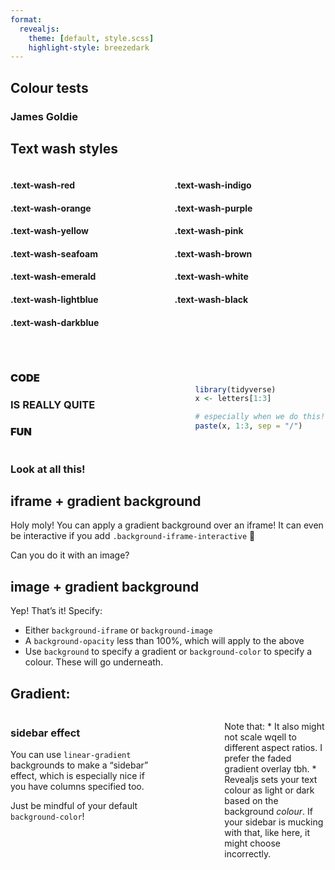 ```yaml
---
format:
  revealjs: 
    theme: [default, style.scss]
    highlight-style: breezedark
---
```


## Colour tests {.text-wash-seafoam}

### James Goldie {.text-wash-white}

## Text wash styles {.text-wash-white}

:::: {.columns}

::: {.column width="50%"}
#### .text-wash-red {.text-wash-red}
#### .text-wash-orange {.text-wash-orange}
#### .text-wash-yellow {.text-wash-yellow}
#### .text-wash-seafoam {.text-wash-seafoam}
#### .text-wash-emerald {.text-wash-emerald}
#### .text-wash-lightblue {.text-wash-lightblue}
#### .text-wash-darkblue {.text-wash-darkblue}
:::

::: {.column width="50%"}
#### .text-wash-indigo {.text-wash-indigo}
#### .text-wash-purple {.text-wash-purple}
#### .text-wash-pink {.text-wash-pink}
#### .text-wash-brown {.text-wash-brown}
#### .text-wash-white {.text-wash-white}
#### .text-wash-black {.text-wash-black}
:::

::::

## {.center}

:::: {.columns}

::: {.column width="40%"}

### CODE {.r-fit-text .text-wash-yellow style="font-weight:900;"}
### IS REALLY QUITE {.r-fit-text .text-wash-orange}
### FUN {.r-fit-text .text-wash-red style="font-weight:900;"}

:::

::: {.column width="10%"}
:::

::: {.column width="50%" style="margin-top:30px"}

```r
library(tidyverse)
x <- letters[1:3]

# especially when we do this!
paste(x, 1:3, sep = "/")
```
:::

::::

### Look at all this! {.text-wash-black}

## iframe + gradient background { background-iframe="https://www.google.com/maps/embed?pb=!1m14!1m12!1m3!1d22650206.599839553!2d133.70003202574492!3d-27.12278300162101!2m3!1f0!2f0!3f0!3m2!1i1024!2i768!4f13.1!5e1!3m2!1sen!2sau!4v1652574469720!5m2!1sen!2sau" background-opacity="25%" background="linear-gradient(to right, #999900cc, #999900aa 45%, #17b2c388)" .background-iframe-interactive}

Holy moly! You can apply a gradient background over an iframe! It can even be interactive if you add `.background-iframe-interactive` 🥳

Can you do it with an image?

## image + gradient background { .text-wash-black background-image="https://images.unsplash.com/photo-1652439578449-ea69ceb8e89d?ixlib=rb-1.2.1&ixid=MnwxMjA3fDB8MHxwaG90by1wYWdlfHx8fGVufDB8fHx8&auto=format&fit=crop&w=963&q=80" background-opacity="25%" background="linear-gradient(to right, #999900cc, #999900aa 45%, #17b2c388)"}

Yep! That's it! Specify:

* Either `background-iframe` or `background-image`
* A `background-opacity` less than 100%, which will apply to the above
* Use `background` to specify a gradient or `background-color` to specify a colour. These will go underneath.

## Gradient: { background-image="https://images.unsplash.com/photo-1652439578449-ea69ceb8e89d?ixlib=rb-1.2.1&ixid=MnwxMjA3fDB8MHxwaG90by1wYWdlfHx8fGVufDB8fHx8&auto=format&fit=crop&w=963&q=80" background-opacity="50%" background="linear-gradient(to right, rgba(0, 0, 0, 0.8), rgba(0, 0, 0, 0.8) 55%, rgba(0, 0, 0, 0) 55%)" background-color="white"}

:::: {.columns}

::: {.column width="50%"}
### sidebar effect

You can use `linear-gradient` backgrounds to make a "sidebar" effect, which is especially nice if you have columns specified too.

Just be mindful of your default `background-color`!
:::

::: {.column width="15%"}
:::

::: {.column width="35%"}
Note that:
* It also might not scale wqell to different aspect ratios. I prefer the faded gradient overlay tbh.
* Revealjs sets your text colour as light or dark based on the background _colour_. If your sidebar is mucking with that, like here, it might choose incorrectly.
:::

::::


